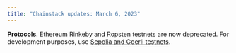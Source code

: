 ```yaml
---
title: "Chainstack updates: March 6, 2023"
---
```

**Protocols**. Ethereum Rinkeby and Ropsten testnets are now deprecated. For development purposes, use [Sepolia and Goerli testnets](/docs/protocols-networks).
